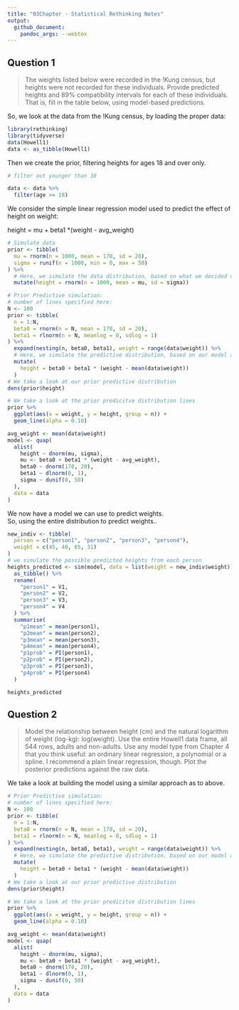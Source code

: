 ```yaml
---
title: "03Chapter - Statistical Rethinking Notes"
output: 
  github_document:
    pandoc_args: --webtex
---
```


## Question 1

> The weights listed below were recorded in the !Kung census, but heights
> were not recorded for these individuals. Provide predicted heights and 89%
> compatibility intervals for each of these individuals. That is, fill in the table
> below, using model-based predictions.

So, we look at the data from the !Kung census, by loading the proper data:

```r
library(rethinking)
library(tidyverse)
data(Howell1)
data <- as_tibble(Howell1)
```

Then we create the prior, filtering heights for ages 18 and over only.

```r
# filter out younger than 18

data <- data %>% 
  filter(age >= 18)
```
We consider the simple linear regression model used to predict the effect of height on weight:

height = mu + beta1 *(weight - avg_weight)
```r
# Simulate data
prior <- tibble(
  mu = rnorm(n = 1000, mean = 178, sd = 20),
  sigma = runif(n = 1000, min = 0, max = 50)
) %>% 
  # Here, we simulate the data distribution, based on what we decided our prior values to be
  mutate(height = rnorm(n = 1000, mean = mu, sd = sigma))

# Prior Predictive simulation:
# number of lines specified here:
N <- 100
prior <- tibble(
  n = 1:N,
  beta0 = rnorm(n = N, mean = 178, sd = 20),
  beta1 = rlnorm(n = N, meanlog = 0, sdlog = 1)
) %>%
  expand(nesting(n, beta0, beta1), weight = range(data$weight)) %>%
  # Here, we simulate the predictive distribution, based on our model above
  mutate(
    height = beta0 + beta1 * (weight - mean(data$weight))
  )
# We take a look at our prior predictive distribution
dens(prior$height)

# We take a look at the prior predicitve distribution lines
prior %>% 
  ggplot(aes(x = weight, y = height, group = n)) +
  geom_line(alpha = 0.10)

avg_weight <- mean(data$weight)
model <- quap(
  alist(
    height ~ dnorm(mu, sigma),                   
    mu <- beta0 + beta1 * (weight - avg_weight), 
    beta0 ~ dnorm(178, 20),                      
    beta1 ~ dlnorm(0, 1),                        
    sigma ~ dunif(0, 50)                         
  ),
  data = data
)
```

We now have a model we can use to predict weights.  
So, using the entire distribution to predict weights..

```r
new_indiv <- tibble(
  person = c("person1", "person2", "person3", "person4"),
  weight = c(45, 40, 65, 31)
)
# we simulate the possible predicted heights from each person
heights_predicted <- sim(model, data = list(weight = new_indiv$weight)) %>% 
  as_tibble() %>% 
  rename(
    "person1" = V1,
    "person2" = V2,
    "person3" = V3,
    "person4" = V4
  ) %>% 
  summarise(
    "p1mean" = mean(person1),
    "p2mean" = mean(person2),
    "p3mean" = mean(person3),
    "p4mean" = mean(person4),
    "p1prob" = PI(person1),
    "p2prob" = PI(person2),
    "p3prob" = PI(person3),
    "p4prob" = PI(person4)
  )

heights_predicted
```

## Question 2

> Model the relationship between height (cm) and the natural logarithm
> of weight (log-kg): log(weight). Use the entire Howell1 data frame, all
> 544 rows, adults and non-adults. Use any model type from Chapter 4 that
> you think useful: an ordinary linear regression, a polynomial or a spline. I
> recommend a plain linear regression, though. Plot the posterior predictions
> against the raw data.

We take a look at building the model using a similar approach as to above.

```r
# Prior Predictive simulation:
# number of lines specified here:
N <- 100
prior <- tibble(
  n = 1:N,
  beta0 = rnorm(n = N, mean = 178, sd = 20),
  beta1 = rlnorm(n = N, meanlog = 0, sdlog = 1)
) %>%
  expand(nesting(n, beta0, beta1), weight = range(data$weight)) %>%
  # Here, we simulate the predictive distribution, based on our model above
  mutate(
    height = beta0 + beta1 * (weight - mean(data$weight))
  )
# We take a look at our prior predictive distribution
dens(prior$height)

# We take a look at the prior predicitve distribution lines
prior %>% 
  ggplot(aes(x = weight, y = height, group = n)) +
  geom_line(alpha = 0.10)

avg_weight <- mean(data$weight)
model <- quap(
  alist(
    height ~ dnorm(mu, sigma),                   
    mu <- beta0 + beta1 * (weight - avg_weight), 
    beta0 ~ dnorm(178, 20),                      
    beta1 ~ dlnorm(0, 1),                        
    sigma ~ dunif(0, 50)                         
  ),
  data = data
)
```

